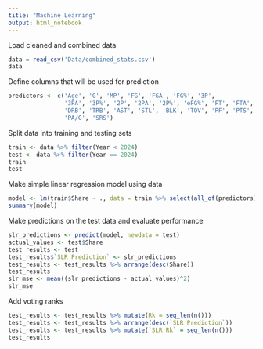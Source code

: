 ```yaml
---
title: "Machine Learning"
output: html_notebook
---
```


Load cleaned and combined data

```r
data = read_csv('Data/combined_stats.csv')
data
```

Define columns that will be used for prediction

```r
predictors <- c('Age', 'G', 'MP', 'FG', 'FGA', 'FG%', '3P',
                '3PA', '3P%', '2P', '2PA', '2P%', 'eFG%', 'FT', 'FTA', 'FT%', 'ORB',
                'DRB', 'TRB', 'AST', 'STL', 'BLK', 'TOV', 'PF', 'PTS', 'Year', 'W', 'L', 'W/L%', 'GB', 'PS/G',
                'PA/G', 'SRS')
```

Split data into training and testing sets

```r
train <- data %>% filter(Year < 2024)
test <- data %>% filter(Year == 2024)
train
test
```

Make simple linear regression model using data

```r
model <- lm(train$Share ~ ., data = train %>% select(all_of(predictors)))
summary(model)
```

Make predictions on the test data and evaluate performance

```r
slr_predictions <- predict(model, newdata = test)
actual_values <- test$Share
test_results <- test
test_results$`SLR Prediction` <- slr_predictions
test_results <- test_results %>% arrange(desc(Share))
test_results
slr_mse <- mean((slr_predictions - actual_values)^2)
slr_mse
```

Add voting ranks

```r
test_results <- test_results %>% mutate(Rk = seq_len(n()))
test_results <- test_results %>% arrange(desc(`SLR Prediction`))
test_results <- test_results %>% mutate(`SLR Rk` = seq_len(n()))
test_results
```

